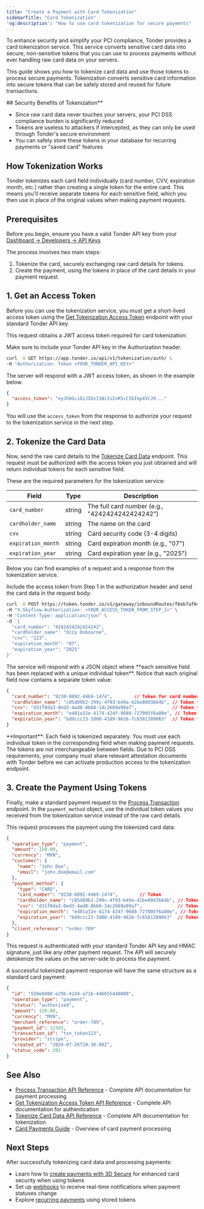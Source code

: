 ```yaml
---
title: "Create a Payment with Card Tokenization"
sidebarTitle: "Card Tokenization"
'og:description': "How to use card tokenization for secure payments"
---
```


To enhance security and simplify your PCI compliance, Tonder provides a card tokenization service. This service converts sensitive card data into secure, non-sensitive tokens that you can use to process payments without ever handling raw card data on your servers.

This guide shows you how to tokenize card data and use those tokens to process secure payments. Tokenization converts sensitive card information into secure tokens that can be safely stored and reused for future transactions.

<Info>
## Security Benefits of Tokenization**

- Since raw card data never touches your servers, your PCI DSS compliance burden is significantly reduced
- Tokens are useless to attackers if intercepted, as they can only be used through Tonder's secure environment
- You can safely store these tokens in your database for recurring payments or "saved card" features
</Info>

<Warning>

## How Tokenization Works

Tonder tokenizes each card field individually (card number, CVV, expiration month, etc.) rather than creating a single token for the entire card. This means you'll receive separate tokens for each sensitive field, which you then use in place of the original values when making payment requests.
</Warning>

## Prerequisites

Before you begin, ensure you have a valid Tonder API key from your [Dashboard → Developers → API Keys](https://app.tonder.io/accounts/login/)

The process involves two main steps:

1.  Tokenize the card, securely exchanging raw card details for tokens.
2.  Create the payment, using the tokens in place of the card details in your payment request.


## 1. Get an Access Token

Before you can use the tokenization service, you must get a short-lived access token using the [Get Tokenization Access Token](/reference/get-tokenization-token) endpoint with your standard Tonder API key.

This request obtains a JWT access token required for card tokenization:

<AccordionGroup>
<Accordion title="Request">
Make sure to include your Tonder API key in the Authorization header.

```bash
curl -X GET https://app.tonder.io/api/v1/tokenization/auth/ \
-H "Authorization: Token <YOUR_TONDER_API_KEY>"
```
</Accordion>

<Accordion title="Response">

The server will respond with a JWT access token, as shown in the example below.

```json
{
  "access_token": "eyJhbGciOiJIUzI1NiIsInR5cCI6IkpXVCJ9..."
}
```
</Accordion>
</AccordionGroup>

You will use the `access_token` from the response to authorize your request to the tokenization service in the next step.

## 2. Tokenize the Card Data

Now, send the raw card details to the [Tokenize Card Data](/reference/tokenize-card-data) endpoint. This request must be authorized with the access token you just obtained and will return individual tokens for each sensitive field.

These are the required parameters for the tokenization service:

| Field | Type | Description |
|-------|------|-------------|
| `card_number` | string | The full card number (e.g., "4242424242424242") |
| `cardholder_name` | string | The name on the card |
| `cvv` | string | Card security code (3-4 digits) |
| `expiration_month` | string | Card expiration month (e.g., "07") |
| `expiration_year` | string | Card expiration year (e.g., "2025") |

Below you can find examples of a request and a response from the tokenization service.

<AccordionGroup>
<Accordion title="Request">
Include the access token from Step 1 in the authorization header and send the card data in the request body:

```bash
curl -X POST https://token.tonder.io/v1/gateway/inboundRoutes/f6eb7af640b041b590a0b2f095a83fa4/token \
-H "X-Skyflow-Authorization: <YOUR_ACCESS_TOKEN_FROM_STEP_1>" \
-H "Content-Type: application/json" \
-d '{
  "card_number": "4242424242424242",
  "cardholder_name": "Ozzy Osbourne",
  "cvv": "123",
  "expiration_month": "07",
  "expiration_year": "2025"
}'
```
</Accordion>

<Accordion title="Response">
The service will respond with a JSON object where **each sensitive field has been replaced with a unique individual token**. Notice that each original field now contains a separate token value:

```json Tokenization Response
{
  "card_number": "9230-0892-4469-1474",        // Token for card number
  "cardholder_name": "c05d89b2-299c-4f93-b49a-42be00d3b64b", // Token for cardholder name
  "cvv": "d31f0da3-0ed3-4ad8-8b68-14c2669a99a7",             // Token for CVV
  "expiration_month": "e401a32e-4174-424f-9688-727005f6a80e", // Token for expiration month
  "expiration_year": "bd9ccc23-3d00-4109-9626-fc6581389063"  // Token for expiration year
}
```
</Accordion>
</AccordionGroup>

<Note>
**Important**: Each field is tokenized separately. You must use each individual token in the corresponding field when making payment requests. The tokens are not interchangeable between fields.
</Note>

<Note>
Due to PCI DSS requirements, your company must share relevant attestation documents with Tonder before we can activate production access to the tokenization endpoint.
</Note>

## 3. Create the Payment Using Tokens

Finally, make a standard payment request to the [Process Transaction](/reference/process-transaction) endpoint. In the `payment_method` object, use the individual token values you received from the tokenization service instead of the raw card details.

This request processes the payment using the tokenized card data:

```json Payment Request
{
  "operation_type": "payment",
  "amount": 150.00,
  "currency": "MXN",
  "customer": {
    "name": "John Doe",
    "email": "john.doe@email.com"
  },
  "payment_method": {
    "type": "CARD",
    "card_number": "9230-0892-4469-1474",        // Token
    "cardholder_name": "c05d89b2-299c-4f93-b49a-42be00d3b64b", // Token
    "cvv": "d31f0da3-0ed3-4ad8-8b68-14c2669a99a7",             // Token
    "expiration_month": "e401a32e-4174-424f-9688-727005f6a80e", // Token
    "expiration_year": "bd9ccc23-3d00-4109-9626-fc6581389063"  // Token
  },
  "client_reference": "order-789"
}
```

This request is authenticated with your standard Tonder API key and HMAC signature, just like any other payment request. The API will securely detokenize the values on the server-side to process the payment.

A successful tokenized payment response will have the same structure as a standard card payment:

```json Payment Response
{
  "id": "550e8400-e29b-41d4-a716-446655440000",
  "operation_type": "payment",
  "status": "authorized",
  "amount": 150.00,
  "currency": "MXN",
  "merchant_reference": "order-789",
  "payment_id": 12345,
  "transaction_id": "txn_token123",
  "provider": "stripe",
  "created_at": "2024-07-26T10:30:00Z",
  "status_code": 201
}
```

## See Also

- [Process Transaction API Reference](/reference/process-transaction) - Complete API documentation for payment processing
- [Get Tokenization Access Token API Reference](/reference/get-tokenization-token) - Complete API documentation for authentication
- [Tokenize Card Data API Reference](/reference/tokenize-card-data) - Complete API documentation for tokenization
- [Card Payments Guide](/direct-integration/payment-methods/card-payments) - Overview of card payment processing

## Next Steps

After successfully tokenizing card data and processing payments:

- Learn how to [create payments with 3D Secure](/direct-integration/guides/create-payments/create-a-payment-with-3ds) for enhanced card security when using tokens
- Set up [webhooks](/direct-integration/webhooks/how-webhooks-works) to receive real-time notifications when payment statuses change
- Explore [recurring payments](/direct-integration/guides/create-payments/create-a-multi-method-payment) using stored tokens

